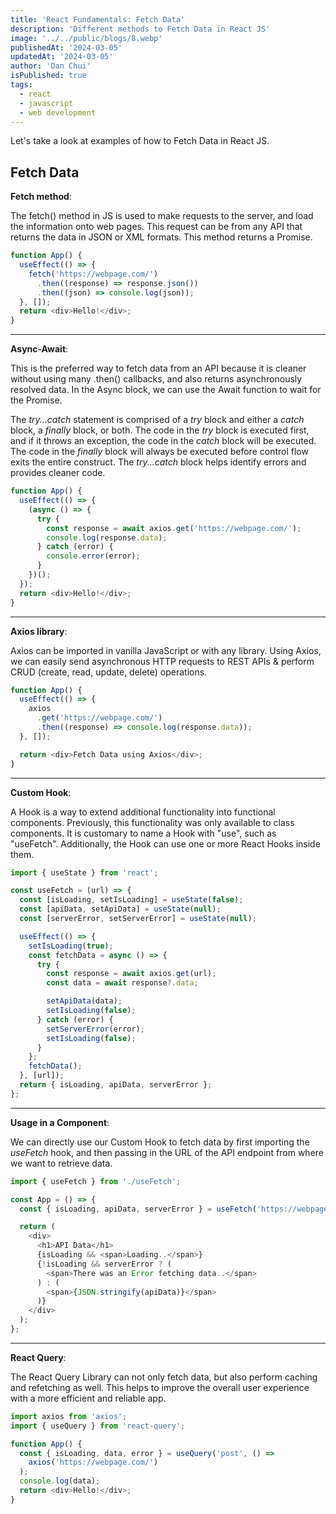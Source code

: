 ```yaml
---
title: 'React Fundamentals: Fetch Data'
description: 'Different methods to Fetch Data in React JS'
image: '../../public/blogs/8.webp'
publishedAt: '2024-03-05'
updatedAt: '2024-03-05'
author: 'Dan Chui'
isPublished: true
tags:
  - react
  - javascript
  - web development
---
```


Let's take a look at examples of how to Fetch Data in React JS.

## Fetch Data

**Fetch method**:

The fetch() method in JS is used to make requests to the server, and load the information onto web pages. This request can be from any API that returns the data in JSON or XML formats. This method returns a Promise.

```js
function App() {
  useEffect(() => {
    fetch('https://webpage.com/')
      .then((response) => response.json())
      .then((json) => console.log(json));
  }, []);
  return <div>Hello!</div>;
}
```

---

**Async-Await**:

This is the preferred way to fetch data from an API because it is cleaner without using many .then() callbacks, and also returns asynchronously resolved data. In the Async block, we can use the Await function to wait for the Promise.

The _try...catch_ statement is comprised of a _try_ block and either a _catch_ block, a _finally_ block, or both. The code in the _try_ block is executed first, and if it throws an exception, the code in the _catch_ block will be executed. The code in the _finally_ block will always be executed before control flow exits the entire construct. The _try...catch_ block helps identify errors and provides cleaner code.

```js
function App() {
  useEffect(() => {
    (async () => {
      try {
        const response = await axios.get('https://webpage.com/');
        console.log(response.data);
      } catch (error) {
        console.error(error);
      }
    })();
  });
  return <div>Hello!</div>;
}
```

---

**Axios library**:

Axios can be imported in vanilla JavaScript or with any library. Using Axios, we can easily send asynchronous HTTP requests to REST APIs & perform CRUD (create, read, update, delete) operations.

```js
function App() {
  useEffect(() => {
    axios
      .get('https://webpage.com/')
      .then((response) => console.log(response.data));
  }, []);

  return <div>Fetch Data using Axios</div>;
}
```

---

**Custom Hook**:

A Hook is a way to extend additional functionality into functional components. Previously, this functionality was only available to class components. It is customary to name a Hook with "use", such as "useFetch". Additionally, the Hook can use one or more React Hooks inside them.

```js
import { useState } from 'react';

const useFetch = (url) => {
  const [isLoading, setIsLoading] = useState(false);
  const [apiData, setApiData] = useState(null);
  const [serverError, setServerError] = useState(null);

  useEffect(() => {
    setIsLoading(true);
    const fetchData = async () => {
      try {
        const response = await axios.get(url);
        const data = await response?.data;

        setApiData(data);
        setIsLoading(false);
      } catch (error) {
        setServerError(error);
        setIsLoading(false);
      }
    };
    fetchData();
  }, [url]);
  return { isLoading, apiData, serverError };
};
```

---

**Usage in a Component**:

We can directly use our Custom Hook to fetch data by first importing the _useFetch_ hook, and then passing in the URL of the API endpoint from where we want to retrieve data.

```js
import { useFetch } from './useFetch';

const App = () => {
  const { isLoading, apiData, serverError } = useFetch('https://webpage.com/');

  return (
    <div>
      <h1>API Data</h1>
      {isLoading && <span>Loading..</span>}
      {!isLoading && serverError ? (
        <span>There was an Error fetching data..</span>
      ) : (
        <span>{JSON.stringify(apiData)}</span>
      )}
    </div>
  );
};
```

---

**React Query**:

The React Query Library can not only fetch data, but also perform caching and refetching as well. This helps to improve the overall user experience with a more efficient and reliable app.

```js
import axios from 'axios';
import { useQuery } from 'react-query';

function App() {
  const { isLoading, data, error } = useQuery('post', () =>
    axios('https://webpage.com/')
  );
  console.log(data);
  return <div>Hello!</div>;
}
```
